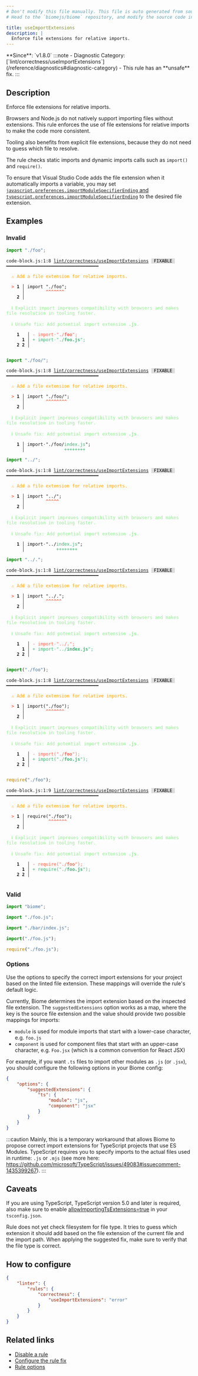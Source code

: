 ```yaml
---
# Don't modify this file manually. This file is auto generated from source, and you will lose your changes next time the website is built.
# Head to the `biomejs/biome` repository, and modify the source code in there.

title: useImportExtensions
description: |
  Enforce file extensions for relative imports.
---
```


<Tabs>
<TabItem label="JavaScript (and super languages)" icon="seti:javascript">
**Since**: `v1.8.0`
:::note
- Diagnostic Category: [`lint/correctness/useImportExtensions`](/reference/diagnostics#diagnostic-category)
- This rule has an **unsafe** fix.
:::

## Description
Enforce file extensions for relative imports.

Browsers and Node.js do not natively support importing files without extensions. This rule
enforces the use of file extensions for relative imports to make the code more consistent.

Tooling also benefits from explicit file extensions, because they do not need to guess which
file to resolve.

The rule checks static imports and dynamic imports calls such as `import()` and `require()`.

To ensure that Visual Studio Code adds the file extension when it automatically imports a variable,
you may set [`javascript.preferences.importModuleSpecifierEnding` and `typescript.preferences.importModuleSpecifierEnding`](https://code.visualstudio.com/docs/getstarted/settings) to the desired file extension.

## Examples

### Invalid

```js
import "./foo";
```

<pre class="language-text"><code class="language-text">code-block.js:1:8 <a href="https://biomejs.dev/linter/rules/use-import-extensions">lint/correctness/useImportExtensions</a> <span style="color: #000; background-color: #ddd;"> FIXABLE </span> ━━━━━━━━━━━━━━━━━━━━━━━━━━━━━━━━━━━<br /><br />  <strong><span style="color: Orange;">⚠</span></strong> <span style="color: Orange;">Add a file extension for relative imports.</span><br />  <br />  <strong><span style="color: Tomato;">&gt;</span></strong> <strong>1 │ </strong>import &quot;./foo&quot;;<br />   <strong>   │ </strong>       <strong><span style="color: Tomato;">^</span></strong><strong><span style="color: Tomato;">^</span></strong><strong><span style="color: Tomato;">^</span></strong><strong><span style="color: Tomato;">^</span></strong><strong><span style="color: Tomato;">^</span></strong><strong><span style="color: Tomato;">^</span></strong><strong><span style="color: Tomato;">^</span></strong><br />    <strong>2 │ </strong><br />  <br />  <strong><span style="color: lightgreen;">ℹ</span></strong> <span style="color: lightgreen;">Explicit import improves compatibility with browsers and makes file resolution in tooling faster.</span><br />  <br />  <strong><span style="color: lightgreen;">ℹ</span></strong> <span style="color: lightgreen;">Unsafe fix</span><span style="color: lightgreen;">: </span><span style="color: lightgreen;">Add potential import extension </span><span style="color: lightgreen;"><strong>.js</strong></span><span style="color: lightgreen;">.</span><br />  <br />    <strong>1</strong>  <strong> │ </strong><span style="color: Tomato;">-</span> <span style="color: Tomato;">i</span><span style="color: Tomato;">m</span><span style="color: Tomato;">p</span><span style="color: Tomato;">o</span><span style="color: Tomato;">r</span><span style="color: Tomato;">t</span><span style="color: Tomato;"><span style="opacity: 0.8;">·</span></span><span style="color: Tomato;">&quot;</span><span style="color: Tomato;">.</span><span style="color: Tomato;">/</span><span style="color: Tomato;"><strong>f</strong></span><span style="color: Tomato;"><strong>o</strong></span><span style="color: Tomato;"><strong>o</strong></span><span style="color: Tomato;">&quot;</span><span style="color: Tomato;">;</span><br />      <strong>1</strong><strong> │ </strong><span style="color: MediumSeaGreen;">+</span> <span style="color: MediumSeaGreen;">i</span><span style="color: MediumSeaGreen;">m</span><span style="color: MediumSeaGreen;">p</span><span style="color: MediumSeaGreen;">o</span><span style="color: MediumSeaGreen;">r</span><span style="color: MediumSeaGreen;">t</span><span style="color: MediumSeaGreen;"><span style="opacity: 0.8;">·</span></span><span style="color: MediumSeaGreen;">&quot;</span><span style="color: MediumSeaGreen;">.</span><span style="color: MediumSeaGreen;">/</span><span style="color: MediumSeaGreen;"><strong>f</strong></span><span style="color: MediumSeaGreen;"><strong>o</strong></span><span style="color: MediumSeaGreen;"><strong>o</strong></span><span style="color: MediumSeaGreen;"><strong>.</strong></span><span style="color: MediumSeaGreen;"><strong>j</strong></span><span style="color: MediumSeaGreen;"><strong>s</strong></span><span style="color: MediumSeaGreen;">&quot;</span><span style="color: MediumSeaGreen;">;</span><br />    <strong>2</strong> <strong>2</strong><strong> │ </strong>  <br />  <br /></code></pre>

```js
import "./foo/";
```

<pre class="language-text"><code class="language-text">code-block.js:1:8 <a href="https://biomejs.dev/linter/rules/use-import-extensions">lint/correctness/useImportExtensions</a> <span style="color: #000; background-color: #ddd;"> FIXABLE </span> ━━━━━━━━━━━━━━━━━━━━━━━━━━━━━━━━━━━<br /><br />  <strong><span style="color: Orange;">⚠</span></strong> <span style="color: Orange;">Add a file extension for relative imports.</span><br />  <br />  <strong><span style="color: Tomato;">&gt;</span></strong> <strong>1 │ </strong>import &quot;./foo/&quot;;<br />   <strong>   │ </strong>       <strong><span style="color: Tomato;">^</span></strong><strong><span style="color: Tomato;">^</span></strong><strong><span style="color: Tomato;">^</span></strong><strong><span style="color: Tomato;">^</span></strong><strong><span style="color: Tomato;">^</span></strong><strong><span style="color: Tomato;">^</span></strong><strong><span style="color: Tomato;">^</span></strong><strong><span style="color: Tomato;">^</span></strong><br />    <strong>2 │ </strong><br />  <br />  <strong><span style="color: lightgreen;">ℹ</span></strong> <span style="color: lightgreen;">Explicit import improves compatibility with browsers and makes file resolution in tooling faster.</span><br />  <br />  <strong><span style="color: lightgreen;">ℹ</span></strong> <span style="color: lightgreen;">Unsafe fix</span><span style="color: lightgreen;">: </span><span style="color: lightgreen;">Add potential import extension </span><span style="color: lightgreen;"><strong>.js</strong></span><span style="color: lightgreen;">.</span><br />  <br />  <strong>  1 │ </strong>import<span style="opacity: 0.8;">·</span>&quot;./foo/<span style="color: MediumSeaGreen;">i</span><span style="color: MediumSeaGreen;">n</span><span style="color: MediumSeaGreen;">d</span><span style="color: MediumSeaGreen;">e</span><span style="color: MediumSeaGreen;">x</span><span style="color: MediumSeaGreen;">.</span><span style="color: MediumSeaGreen;">j</span><span style="color: MediumSeaGreen;">s</span>&quot;;<br />  <strong>    │ </strong>              <span style="color: MediumSeaGreen;">+</span><span style="color: MediumSeaGreen;">+</span><span style="color: MediumSeaGreen;">+</span><span style="color: MediumSeaGreen;">+</span><span style="color: MediumSeaGreen;">+</span><span style="color: MediumSeaGreen;">+</span><span style="color: MediumSeaGreen;">+</span><span style="color: MediumSeaGreen;">+</span>  <br /></code></pre>

```js
import "../";
```

<pre class="language-text"><code class="language-text">code-block.js:1:8 <a href="https://biomejs.dev/linter/rules/use-import-extensions">lint/correctness/useImportExtensions</a> <span style="color: #000; background-color: #ddd;"> FIXABLE </span> ━━━━━━━━━━━━━━━━━━━━━━━━━━━━━━━━━━━<br /><br />  <strong><span style="color: Orange;">⚠</span></strong> <span style="color: Orange;">Add a file extension for relative imports.</span><br />  <br />  <strong><span style="color: Tomato;">&gt;</span></strong> <strong>1 │ </strong>import &quot;../&quot;;<br />   <strong>   │ </strong>       <strong><span style="color: Tomato;">^</span></strong><strong><span style="color: Tomato;">^</span></strong><strong><span style="color: Tomato;">^</span></strong><strong><span style="color: Tomato;">^</span></strong><strong><span style="color: Tomato;">^</span></strong><br />    <strong>2 │ </strong><br />  <br />  <strong><span style="color: lightgreen;">ℹ</span></strong> <span style="color: lightgreen;">Explicit import improves compatibility with browsers and makes file resolution in tooling faster.</span><br />  <br />  <strong><span style="color: lightgreen;">ℹ</span></strong> <span style="color: lightgreen;">Unsafe fix</span><span style="color: lightgreen;">: </span><span style="color: lightgreen;">Add potential import extension </span><span style="color: lightgreen;"><strong>.js</strong></span><span style="color: lightgreen;">.</span><br />  <br />  <strong>  1 │ </strong>import<span style="opacity: 0.8;">·</span>&quot;../<span style="color: MediumSeaGreen;">i</span><span style="color: MediumSeaGreen;">n</span><span style="color: MediumSeaGreen;">d</span><span style="color: MediumSeaGreen;">e</span><span style="color: MediumSeaGreen;">x</span><span style="color: MediumSeaGreen;">.</span><span style="color: MediumSeaGreen;">j</span><span style="color: MediumSeaGreen;">s</span>&quot;;<br />  <strong>    │ </strong>           <span style="color: MediumSeaGreen;">+</span><span style="color: MediumSeaGreen;">+</span><span style="color: MediumSeaGreen;">+</span><span style="color: MediumSeaGreen;">+</span><span style="color: MediumSeaGreen;">+</span><span style="color: MediumSeaGreen;">+</span><span style="color: MediumSeaGreen;">+</span><span style="color: MediumSeaGreen;">+</span>  <br /></code></pre>

```js
import "../.";
```

<pre class="language-text"><code class="language-text">code-block.js:1:8 <a href="https://biomejs.dev/linter/rules/use-import-extensions">lint/correctness/useImportExtensions</a> <span style="color: #000; background-color: #ddd;"> FIXABLE </span> ━━━━━━━━━━━━━━━━━━━━━━━━━━━━━━━━━━━<br /><br />  <strong><span style="color: Orange;">⚠</span></strong> <span style="color: Orange;">Add a file extension for relative imports.</span><br />  <br />  <strong><span style="color: Tomato;">&gt;</span></strong> <strong>1 │ </strong>import &quot;../.&quot;;<br />   <strong>   │ </strong>       <strong><span style="color: Tomato;">^</span></strong><strong><span style="color: Tomato;">^</span></strong><strong><span style="color: Tomato;">^</span></strong><strong><span style="color: Tomato;">^</span></strong><strong><span style="color: Tomato;">^</span></strong><strong><span style="color: Tomato;">^</span></strong><br />    <strong>2 │ </strong><br />  <br />  <strong><span style="color: lightgreen;">ℹ</span></strong> <span style="color: lightgreen;">Explicit import improves compatibility with browsers and makes file resolution in tooling faster.</span><br />  <br />  <strong><span style="color: lightgreen;">ℹ</span></strong> <span style="color: lightgreen;">Unsafe fix</span><span style="color: lightgreen;">: </span><span style="color: lightgreen;">Add potential import extension </span><span style="color: lightgreen;"><strong>.js</strong></span><span style="color: lightgreen;">.</span><br />  <br />    <strong>1</strong>  <strong> │ </strong><span style="color: Tomato;">-</span> <span style="color: Tomato;">i</span><span style="color: Tomato;">m</span><span style="color: Tomato;">p</span><span style="color: Tomato;">o</span><span style="color: Tomato;">r</span><span style="color: Tomato;">t</span><span style="color: Tomato;"><span style="opacity: 0.8;">·</span></span><span style="color: Tomato;">&quot;</span><span style="color: Tomato;">.</span><span style="color: Tomato;">.</span><span style="color: Tomato;">/</span><span style="color: Tomato;"><strong>.</strong></span><span style="color: Tomato;">&quot;</span><span style="color: Tomato;">;</span><br />      <strong>1</strong><strong> │ </strong><span style="color: MediumSeaGreen;">+</span> <span style="color: MediumSeaGreen;">i</span><span style="color: MediumSeaGreen;">m</span><span style="color: MediumSeaGreen;">p</span><span style="color: MediumSeaGreen;">o</span><span style="color: MediumSeaGreen;">r</span><span style="color: MediumSeaGreen;">t</span><span style="color: MediumSeaGreen;"><span style="opacity: 0.8;">·</span></span><span style="color: MediumSeaGreen;">&quot;</span><span style="color: MediumSeaGreen;">.</span><span style="color: MediumSeaGreen;">.</span><span style="color: MediumSeaGreen;">/</span><span style="color: MediumSeaGreen;"><strong>i</strong></span><span style="color: MediumSeaGreen;"><strong>n</strong></span><span style="color: MediumSeaGreen;"><strong>d</strong></span><span style="color: MediumSeaGreen;"><strong>e</strong></span><span style="color: MediumSeaGreen;"><strong>x</strong></span><span style="color: MediumSeaGreen;"><strong>.</strong></span><span style="color: MediumSeaGreen;"><strong>j</strong></span><span style="color: MediumSeaGreen;"><strong>s</strong></span><span style="color: MediumSeaGreen;">&quot;</span><span style="color: MediumSeaGreen;">;</span><br />    <strong>2</strong> <strong>2</strong><strong> │ </strong>  <br />  <br /></code></pre>

```js
import("./foo");
```

<pre class="language-text"><code class="language-text">code-block.js:1:8 <a href="https://biomejs.dev/linter/rules/use-import-extensions">lint/correctness/useImportExtensions</a> <span style="color: #000; background-color: #ddd;"> FIXABLE </span> ━━━━━━━━━━━━━━━━━━━━━━━━━━━━━━━━━━━<br /><br />  <strong><span style="color: Orange;">⚠</span></strong> <span style="color: Orange;">Add a file extension for relative imports.</span><br />  <br />  <strong><span style="color: Tomato;">&gt;</span></strong> <strong>1 │ </strong>import(&quot;./foo&quot;);<br />   <strong>   │ </strong>       <strong><span style="color: Tomato;">^</span></strong><strong><span style="color: Tomato;">^</span></strong><strong><span style="color: Tomato;">^</span></strong><strong><span style="color: Tomato;">^</span></strong><strong><span style="color: Tomato;">^</span></strong><strong><span style="color: Tomato;">^</span></strong><strong><span style="color: Tomato;">^</span></strong><br />    <strong>2 │ </strong><br />  <br />  <strong><span style="color: lightgreen;">ℹ</span></strong> <span style="color: lightgreen;">Explicit import improves compatibility with browsers and makes file resolution in tooling faster.</span><br />  <br />  <strong><span style="color: lightgreen;">ℹ</span></strong> <span style="color: lightgreen;">Unsafe fix</span><span style="color: lightgreen;">: </span><span style="color: lightgreen;">Add potential import extension </span><span style="color: lightgreen;"><strong>.js</strong></span><span style="color: lightgreen;">.</span><br />  <br />    <strong>1</strong>  <strong> │ </strong><span style="color: Tomato;">-</span> <span style="color: Tomato;">i</span><span style="color: Tomato;">m</span><span style="color: Tomato;">p</span><span style="color: Tomato;">o</span><span style="color: Tomato;">r</span><span style="color: Tomato;">t</span><span style="color: Tomato;">(</span><span style="color: Tomato;">&quot;</span><span style="color: Tomato;">.</span><span style="color: Tomato;">/</span><span style="color: Tomato;"><strong>f</strong></span><span style="color: Tomato;"><strong>o</strong></span><span style="color: Tomato;"><strong>o</strong></span><span style="color: Tomato;">&quot;</span><span style="color: Tomato;">)</span><span style="color: Tomato;">;</span><br />      <strong>1</strong><strong> │ </strong><span style="color: MediumSeaGreen;">+</span> <span style="color: MediumSeaGreen;">i</span><span style="color: MediumSeaGreen;">m</span><span style="color: MediumSeaGreen;">p</span><span style="color: MediumSeaGreen;">o</span><span style="color: MediumSeaGreen;">r</span><span style="color: MediumSeaGreen;">t</span><span style="color: MediumSeaGreen;">(</span><span style="color: MediumSeaGreen;">&quot;</span><span style="color: MediumSeaGreen;">.</span><span style="color: MediumSeaGreen;">/</span><span style="color: MediumSeaGreen;"><strong>f</strong></span><span style="color: MediumSeaGreen;"><strong>o</strong></span><span style="color: MediumSeaGreen;"><strong>o</strong></span><span style="color: MediumSeaGreen;"><strong>.</strong></span><span style="color: MediumSeaGreen;"><strong>j</strong></span><span style="color: MediumSeaGreen;"><strong>s</strong></span><span style="color: MediumSeaGreen;">&quot;</span><span style="color: MediumSeaGreen;">)</span><span style="color: MediumSeaGreen;">;</span><br />    <strong>2</strong> <strong>2</strong><strong> │ </strong>  <br />  <br /></code></pre>

```js
require("./foo");
```

<pre class="language-text"><code class="language-text">code-block.js:1:9 <a href="https://biomejs.dev/linter/rules/use-import-extensions">lint/correctness/useImportExtensions</a> <span style="color: #000; background-color: #ddd;"> FIXABLE </span> ━━━━━━━━━━━━━━━━━━━━━━━━━━━━━━━━━━━<br /><br />  <strong><span style="color: Orange;">⚠</span></strong> <span style="color: Orange;">Add a file extension for relative imports.</span><br />  <br />  <strong><span style="color: Tomato;">&gt;</span></strong> <strong>1 │ </strong>require(&quot;./foo&quot;);<br />   <strong>   │ </strong>        <strong><span style="color: Tomato;">^</span></strong><strong><span style="color: Tomato;">^</span></strong><strong><span style="color: Tomato;">^</span></strong><strong><span style="color: Tomato;">^</span></strong><strong><span style="color: Tomato;">^</span></strong><strong><span style="color: Tomato;">^</span></strong><strong><span style="color: Tomato;">^</span></strong><br />    <strong>2 │ </strong><br />  <br />  <strong><span style="color: lightgreen;">ℹ</span></strong> <span style="color: lightgreen;">Explicit import improves compatibility with browsers and makes file resolution in tooling faster.</span><br />  <br />  <strong><span style="color: lightgreen;">ℹ</span></strong> <span style="color: lightgreen;">Unsafe fix</span><span style="color: lightgreen;">: </span><span style="color: lightgreen;">Add potential import extension </span><span style="color: lightgreen;"><strong>.js</strong></span><span style="color: lightgreen;">.</span><br />  <br />    <strong>1</strong>  <strong> │ </strong><span style="color: Tomato;">-</span> <span style="color: Tomato;">r</span><span style="color: Tomato;">e</span><span style="color: Tomato;">q</span><span style="color: Tomato;">u</span><span style="color: Tomato;">i</span><span style="color: Tomato;">r</span><span style="color: Tomato;">e</span><span style="color: Tomato;">(</span><span style="color: Tomato;">&quot;</span><span style="color: Tomato;">.</span><span style="color: Tomato;">/</span><span style="color: Tomato;"><strong>f</strong></span><span style="color: Tomato;"><strong>o</strong></span><span style="color: Tomato;"><strong>o</strong></span><span style="color: Tomato;">&quot;</span><span style="color: Tomato;">)</span><span style="color: Tomato;">;</span><br />      <strong>1</strong><strong> │ </strong><span style="color: MediumSeaGreen;">+</span> <span style="color: MediumSeaGreen;">r</span><span style="color: MediumSeaGreen;">e</span><span style="color: MediumSeaGreen;">q</span><span style="color: MediumSeaGreen;">u</span><span style="color: MediumSeaGreen;">i</span><span style="color: MediumSeaGreen;">r</span><span style="color: MediumSeaGreen;">e</span><span style="color: MediumSeaGreen;">(</span><span style="color: MediumSeaGreen;">&quot;</span><span style="color: MediumSeaGreen;">.</span><span style="color: MediumSeaGreen;">/</span><span style="color: MediumSeaGreen;"><strong>f</strong></span><span style="color: MediumSeaGreen;"><strong>o</strong></span><span style="color: MediumSeaGreen;"><strong>o</strong></span><span style="color: MediumSeaGreen;"><strong>.</strong></span><span style="color: MediumSeaGreen;"><strong>j</strong></span><span style="color: MediumSeaGreen;"><strong>s</strong></span><span style="color: MediumSeaGreen;">&quot;</span><span style="color: MediumSeaGreen;">)</span><span style="color: MediumSeaGreen;">;</span><br />    <strong>2</strong> <strong>2</strong><strong> │ </strong>  <br />  <br /></code></pre>

### Valid

```js
import "biome";
```

```js
import "./foo.js";
```

```js
import "./bar/index.js";
```

```js
import("./foo.js");
```

```js
require("./foo.js");
```

### Options

Use the options to specify the correct import extensions for your project based on the linted
file extension. These mappings will override the rule's default logic.

Currently, Biome determines the import extension based on the inspected file extension.
The `suggestedExtensions` option works as a map, where the key is the source file extension
and the value should provide two possible mappings for imports:

- `module` is used for module imports that start with a lower-case character, e.g. `foo.js`
- `component` is used for component files that start with an upper-case character, e.g. `Foo.jsx` (which is a common convention for React JSX)

For example, if you want `.ts` files to import other modules as `.js` (or `.jsx`), you should
configure the following options in your Biome config:

```json
{
    "options": {
        "suggestedExtensions": {
            "ts": {
                "module": "js",
                "component": "jsx"
            }
        }
    }
}
```

:::caution
Mainly, this is a temporary workaround that allows Biome to propose correct import extensions
for TypeScript projects that use ES Modules. TypeScript requires you to specify imports to
the actual files used in runtime: `.js` or `.mjs` (see more here: https://github.com/microsoft/TypeScript/issues/49083#issuecomment-1435399267).
:::

## Caveats

If you are using TypeScript, TypeScript version 5.0 and later is required, also make sure to enable
[allowImportingTsExtensions=true](https://typescriptlang.org/tsconfig#allowImportingTsExtensions) in your `tsconfig.json`.

Rule does not yet check filesystem for file type. It tries to guess which extension
it should add based on the file extension of the current file and the import path.
When applying the suggested fix, make sure to verify that the file type is correct.

## How to configure
```json title="biome.json"
{
	"linter": {
		"rules": {
			"correctness": {
				"useImportExtensions": "error"
			}
		}
	}
}

```
## Related links

- [Disable a rule](/linter/#disable-a-lint-rule)
- [Configure the rule fix](/linter#configure-the-rule-fix)
- [Rule options](/linter/#rule-options)

</TabItem>
</Tabs>

